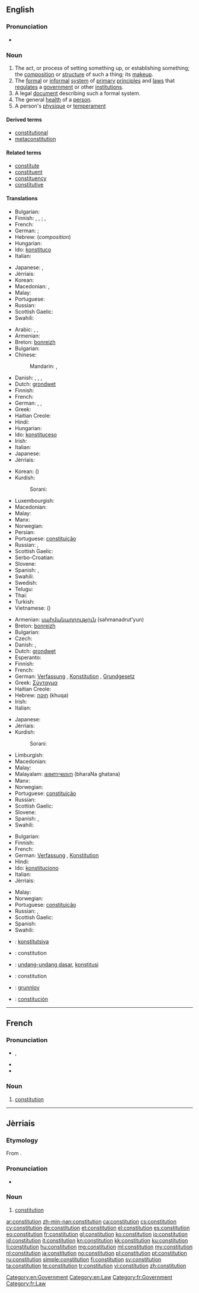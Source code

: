 {{also|Constitution}}
==English==

{{wikipedia}}

===Pronunciation===
* {{audio|en-us-constitution.ogg|Audio (US)}}

===Noun===
{{en-noun}}

# The act, or process of setting something up, or establishing something; the [[composition]] or [[structure]] of such a thing; its [[makeup]].
# The [[formal]] or [[informal]] [[system]] of [[primary]] [[principle]]s and [[law]]s that [[regulate]]s a [[government]] or other [[institution]]s.
# A legal [[document]] describing such a formal system.
# The general [[health]] of a [[person]].
# A person's [[physique]] or [[temperament]]

====Derived terms====
* [[constitutional]]
* [[metaconstitution]]

====Related terms====
* [[constitute]]
* [[constituent]]
* [[constituency]]
* [[constitutive]]

====Translations====
{{trans-top|act or process of setting something up, or establishing something; composition, structure, makeup}}
* Bulgarian: {{t+|bg|устройство|n|tr=ustrójstvo}}
* Finnish: {{t-|fi|kokoaminen}}, {{t-|fi|perustaminen}}, {{t-|fi|perustus}}; {{t-|fi|koostumus}}, {{t+|fi|rakenne}}
* French: {{t+|fr|constitution|f}}
* German: {{t-|de|Verfassen|n}}; {{t+|de|Verfassung|f}}
* Hebrew: {{t-|he|הרכב|m|tr=herkev}} (''composition'')
* Hungarian: {{t+|hu|alkotmány}}
* Ido: [[konstituco]]
* Italian: {{t+|it|costituzione|f}}
{{trans-mid}}
* Japanese: {{t+|ja|編成|tr=hensei}}, {{t+|ja|構成|tr=kōsei}}
* Jèrriais: {{tø|roa-jer|constitution|f}}
* Korean: {{t+|ko|헌법|sc=Kore}}
* Macedonian: {{t-|mk|состав|n|tr=sóstav}}, {{t-|mk|уредување|n|tr=uredúvanje}}
* Malay: {{t-|ms|penubuhan}}
* Portuguese: {{t+|pt|constituição|f}}
* Russian: {{t+|ru|устройство|n|tr=ustrójstvo}}
* Scottish Gaelic: {{t-|gd|dèanamh|m}}
* Swahili: {{t+|sw|katiba}}
{{trans-bottom}}

{{trans-top|formal or informal system of primary principles and laws regulating a government or other institutions}}
* Arabic: {{t+|ar|دستور|m|tr=dustuur}}, {{t+|ar|نظام|m|tr=niZaam}}, {{t-|ar|قانون أساسي|m|tr=qanuun 'asaasiy}}
* Armenian: {{t-|hy|սահմանադրություն|tr=sahmanadrut'yun}}
* Breton: [[bonreizh]] {{f}}
* Bulgarian: {{t+|bg|конституция|f|tr=konstitúcija}}
* Chinese:
*: Mandarin: {{t-|cmn|憲法|sc=Hani}}, {{t-|cmn|宪法|tr=xiànfǎ|sc=Hani}}
* Danish: {{t-|da|forfatning}}, {{t+|da|grundlov}}, {{t-|da|forfatning}}, {{t+|da|grundlov}}
* Dutch: [[grondwet]] {{f}}{{m}}
* Finnish: {{t+|fi|perustuslaki}}
* French: {{t+|fr|constitution|f}}
* German: {{t+|de|Verfassung|f}}, {{t+|de|Konstitution|f}}, {{t+|de|Grundgesetz|f}}
* Greek: {{t-|el|Σύνταγμα|tr=Sýntagma}}
* Haitian Creole: {{tø|ht|konstitisyon}}
* Hindi: {{t-|hi|संविधान|tr=sanvidhān}}
* Hungarian: {{t+|hu|alkotmány}}
* Ido: [[konstituceso]]
* Irish: {{t-|ga|bunreacht}}
* Italian: {{t+|it|costituzione|f}}
* Japanese: {{t+|ja|憲法|tr=けんぽう, kenpō}}
* Jèrriais: {{tø|roa-jer|constitution|f}}
{{trans-mid}}
* Korean: {{t+|ko|헌법|tr=heonbeop|sc=Hang}} ({{t+|ko|憲法|sc=Hani}})
* Kurdish:
*: Sorani: {{ku-Arab|[[ده‌ستور]]}}
* Luxembourgish: {{t-|lb|Konstitutioun}}
* Macedonian: {{t-|mk|устав|m|tr=ústav}}
* Malay: {{t-|ms|perlembagaan}}
* Manx: {{t-|gv|bunraght|m}}
* Norwegian: {{t-|no|grunnlov|m}}
* Persian: {{t+|fa|قانون اساسی}}
* Portuguese: [[constituição]] {{f}}
* Russian: {{t+|ru|конституция|f|tr=konstitúcija}}, {{t-|ru|основной закон|m|tr=osnovnój zakón}}
* Scottish Gaelic: {{t-|gd|bun-reachd|m}}
* Serbo-Croatian: {{t-|sh|ustav|m}}
* Slovene: {{t+|sl|ustava|f}}
* Spanish: {{t+|es|constitución|f}}, {{t-|es|constituciones|p}}
* Swahili: {{t+|sw|katiba}}
* Swedish: {{t+|sv|grundlag|n}}
* Telugu: {{t+|te|రాజ్యాంగము}}
* Thai: {{t-|th|รัฐธรรมนูญ|tr=rát-tà-tam-má-noon}}
* Turkish: {{t+|tr|anayasa}}
* Vietnamese: {{t+|vi|hiến pháp}} ({{t-|vi|憲法|sc=Hani}})
{{trans-bottom}}

{{trans-top|legal document describing such a formal system}}
* Armenian: [[սահմանադրություն]] (sahmanadrut'yun)
* Breton: [[bonreizh]] {{f}}
* Bulgarian: {{t+|bg|конституция|f}}
* Czech: {{t+|cs|ústava|f}}
* Danish: {{t-|da|forfatning}}, {{t+|da|grundlov}}
* Dutch: [[grondwet]] {{f}}{{m}}
* Esperanto: {{t-|eo|konstitucio}}
* Finnish: {{t+|fi|perustuslaki}}
* French: {{t+|fr|constitution|f}}
* German: [[Verfassung]] {{f}}, [[Konstitution]] {{f}}, [[Grundgesetz]] {{f}}
* Greek: [[Σύνταγμα]]
* Haitian Creole: {{tø|ht|konstitisyon}}
* Hebrew: [[חוקה]] (khuqa) {{f}}
* Irish: {{t-|ga|bunreacht}}
* Italian: {{t+|it|costituzione|f}}
{{trans-mid}}
* Japanese: {{t+|ja|憲法|tr=けんぽう, kenpō}}
* Jèrriais: {{tø|roa-jer|constitution|f}}
* Kurdish:
*: Sorani: {{ku-Arab|[[ده‌ستور]]}}
* Limburgish: {{t|li|gronjdwet}}
* Macedonian: {{t-|mk|устав|m|tr=ústav}}
* Malay: {{t-|ms|perlembagaan}}
* Malayalam: [[ഭരണഘടന]] (bharaNa ghatana)
* Manx: {{t-|gv|bunraght|m}}
* Norwegian: {{t-|no|grunnlov|m}}
* Portuguese: [[constituição]] {{f}}
* Russian: {{t+|ru|конституция|f|tr=konstitutsija|sc=Cyrl}}
* Scottish Gaelic: {{t-|gd|bun-reachd|m}}
* Slovene: {{t+|sl|ustava|f}}
* Spanish: {{t+|es|constitución|f}}, {{t-|es|constituciones|p}}
* Swahili: {{t+|sw|katiba}}
{{trans-bottom}}

{{trans-top|general health of a person}}
* Bulgarian: {{t+|bg|телосложение|n}}
* Finnish: {{t-|fi|yleiskunto}}
* French: {{t+|fr|constitution|f}}
* German: [[Verfassung]] {{f}}, [[Konstitution]] {{f}}
* Hindi: {{t-|hi|शरीरावस्था|tr=śarīrāvasthā}}
* Ido: [[konstituciono]]
* Italian: {{t+|it|costituzione|f}}
* Jèrriais: {{tø|roa-jer|constitution|f}}
{{trans-mid}}
* Malay: {{t-|ms|resam tubuh}}
* Norwegian: {{t+|no|helse|m}}
* Portuguese: [[constituição]] {{f}}
* Russian: {{t-|ru|состояние организма|n|tr=sostojánije organízma}}, {{t+|ru|телосложение|n|tr=telosložénije}}
* Scottish Gaelic: {{t-|gd|dèanamh|m}}
* Spanish: {{t+|es|constitución|f}}
* Swahili: {{t+|sw|katiba}}
{{trans-bottom}}

{{checktrans-top}}
* {{ttbc|crh}}: [[konstitutsiya]]
* {{ttbc|fr}}: constitution {{f}}
* {{ttbc|id}}: [[undang-undang dasar]], [[konstitusi]]
* {{ttbc|ia}}: constitution
{{trans-mid}}
* {{ttbc|no}}: [[grunnlov]] {{m}}
* {{ttbc|es}}: [[constitución]] {{f}}
{{trans-bottom}}

[[Category:en:Government]]
[[Category:en:Law]]

----

==French==

===Pronunciation===
* {{IPA|/kɔ̃stitysjɔ̃/|lang=fr}}, {{X-SAMPA|/kO~stitysjO~/|lang=fr}}
* {{rhymes|ɔ̃|lang=fr}}
* {{homophones|constitutions|lang=fr}}

===Noun===
{{fr-noun|f}}

# [[#English|constitution]]

[[Category:fr:Government]]
[[Category:fr:Law]]

----

==Jèrriais==

===Etymology===
From {{etyl|la|roa-jer}} {{term|constitutio|cōnstitūtiō, cōnstitūtiōnem|lang=la}}.

===Pronunciation===
* {{audio|Jer-Constitution.ogg|Audio}}

===Noun===
{{roa-jer-noun|f}}

# [[#English|constitution]]

[[ar:constitution]]
[[zh-min-nan:constitution]]
[[ca:constitution]]
[[cs:constitution]]
[[cy:constitution]]
[[de:constitution]]
[[et:constitution]]
[[el:constitution]]
[[es:constitution]]
[[eo:constitution]]
[[fr:constitution]]
[[gl:constitution]]
[[ko:constitution]]
[[io:constitution]]
[[id:constitution]]
[[it:constitution]]
[[kn:constitution]]
[[kk:constitution]]
[[ku:constitution]]
[[li:constitution]]
[[hu:constitution]]
[[mg:constitution]]
[[ml:constitution]]
[[my:constitution]]
[[nl:constitution]]
[[ja:constitution]]
[[no:constitution]]
[[pl:constitution]]
[[pt:constitution]]
[[ru:constitution]]
[[simple:constitution]]
[[fi:constitution]]
[[sv:constitution]]
[[ta:constitution]]
[[te:constitution]]
[[tr:constitution]]
[[vi:constitution]]
[[zh:constitution]]
